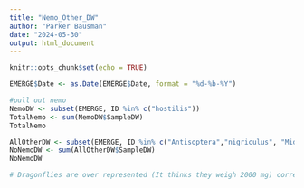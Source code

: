 ```yaml
---
title: "Nemo_Other_DW"
author: "Parker Bausman"
date: "2024-05-30"
output: html_document
---
```


```r
knitr::opts_chunk$set(echo = TRUE)
```

```r
EMERGE$Date <- as.Date(EMERGE$Date, format = "%d-%b-%Y")
```

```r
#pull out nemo
NemoDW <- subset(EMERGE, ID %in% c("hostilis"))
TotalNemo <- sum(NemoDW$SampleDW)
TotalNemo
```
```r
AllOtherDW <- subset(EMERGE, ID %in% c("Antisoptera","nigriculus", "Midges","Ceratopogonidae","Diptera", "Mosquito"))
NoNemoDW <- sum(AllOtherDW$SampleDW)
NoNemoDW

# Dragonflies are over represented (It thinks they weigh 2000 mg) correct this 
```




